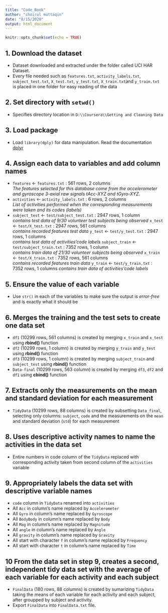 ```yaml
---
title: "Code_Book"
author: "choirul muttaqin"
date: "8/15/2020"
output: html_document
---
```


```r
knitr::opts_chunk$set(echo = TRUE)
```

## 1. Download the dataset
* Dataset downloaded and extracted under the folder called UCI HAR Dataset. 
* Every file needed such as `features.txt`, `activity_labels.txt`, 
`subject_test.txt`, `X_test.txt`, `y_test.txt`, `X_train.txt`and `y_train.txt`
is placed in one folder for easy reading of the data

## 2. Set directory with `setwd()`
* Specifies directory location in `D:\\Coursera\\Getting and Cleaning Data`

## 3. Load package
* Load `library(dply)` for data manipulation. Read the documentation [dplyr](https://cran.r-project.org/web/packages/dplyr/index.html) 

## 4. Assign each data to variables and add column names
* `features` <- `features.txt` : 561 rows, 2 columns <br/> _The features selected for this database come from the accelerometer and gyroscope 3-axial raw signals tAcc-XYZ and tGyro-XYZ_.
* `activities` <- `activity_labels.txt` : 6 rows, 2 columns <br/> _List of activities performed when the corresponding measurements were taken and its codes (labels)_
* `subject_test` <- `test/subject_test.txt` : 2947 rows, 1 column <br/> _contains test data of 9/30 volunteer test subjects being observed_
`x_test` <- `test/X_test.txt` : 2947 rows, 561 columns <br/> _contains recorded features test data_
`y_test` <- `test/y_test.txt` : 2947 rows, 1 columns <br/> _contains test data of activities’code labels_
`subject_train` <- `test/subject_train.txt` : 7352 rows, 1 column <br/> _contains train data of 21/30 volunteer subjects being observed_
`x_train` <- `test/X_train.txt` : 7352 rows, 561 columns <br/> _contains recorded features train data_
`y_train` <- `test/y_train.txt` : 7352 rows, 1 columns _contains train data of activities’code labels_

## 5. Ensure the value of each variable
* Use `str()` in each of the variables to make sure the output is _error-free_ and is exactly what it should be

## 6. Merges the training and the test sets to create one data set
* `df1` (10299 rows, 561 columns) is created by merging `x_train` and `x_test` using **rbind()** function
* `df2` (10299 rows, 1 column) is created by merging `y_train` and `y_test` using **rbind()** function
* `df3` (10299 rows, 1 column) is created by merging `subject_train` and `subject_test` using **rbind()** function
* `Data-final` (10299 rows, 563 column) is created by merging `df3`, `df2` and `df1` using **cbind()** function

## 7. Extracts only the measurements on the mean and standard deviation for each measurement
* `TidyData` (10299 rows, 88 columns) is created by subsetting `Data_final`, selecting only columns: `subject`, `code` and the measurements on the `mean` and standard deviation (`std`) for each measurement

## 8. Uses descriptive activity names to name the activities in the data set
* Entire numbers in code column of the `TidyData` replaced with corresponding activity taken from second column of the `activities` variable

## 9. Appropriately labels the data set with descriptive variable names
* `code` column in `TidyData` renamed into `activities`
* All `Acc` in column’s name replaced by `Accelerometer`
* All `Gyro` in column’s name replaced by `Gyroscope`
* All `BodyBody` in column’s name replaced by `Body`
* All `Mag` in column’s name replaced by `Magnitude`
* All `angle` in column’s name replaced by `Angle`
* All `gravity` in column’s name replaced by `Gravity`
* All start with character `f` in column’s name replaced by `Frequency`
* All start with character `t` in column’s name replaced by `Time`

## 10 From the data set in step 9, creates a second, independent tidy data set with the average of each variable for each activity and each subject
* `FinalData` (180 rows, 88 columns) is created by sumarizing `TidyData` taking the means of each variable for each activity and each subject, after groupped by subject and activity.
* Export `FinalData` into `FinalData.txt` file.
